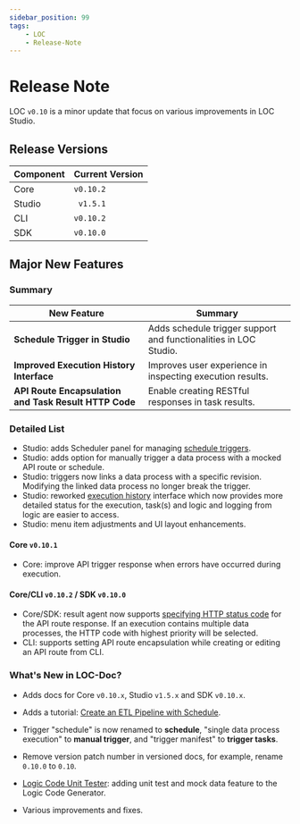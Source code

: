 ```yaml
---
sidebar_position: 99
tags:
    - LOC
    - Release-Note
---
```


# Release Note

LOC `v0.10` is a minor update that focus on various improvements in LOC Studio.

## Release Versions

| Component | Current Version |
| --------- | --------------- |
| Core      | `v0.10.2`       |
| Studio    | ` v1.5.1`       |
| CLI       | `v0.10.2`       |
| SDK       | `v0.10.0`       |

## Major New Features

### Summary

| New Feature                                           | Summary                                                          |
| ----------------------------------------------------- | ---------------------------------------------------------------- |
| **Schedule Trigger in Studio**                        | Adds schedule trigger support and functionalities in LOC Studio. |
| **Improved Execution History Interface**              | Improves user experience in inspecting execution results.        |
| **API Route Encapsulation and Task Result HTTP Code** | Enable creating RESTful responses in task results.               |

### Detailed List

-   Studio: adds Scheduler panel for managing [schedule triggers](/legacy/0.10/studio-guide/triggers#create-a-schedule).
-   Studio: adds option for manually trigger a data process with a mocked API route or schedule.
-   Studio: triggers now links a data process with a specific revision. Modifying the linked data process no longer break the trigger.
-   Studio: reworked [execution history](/legacy/0.10/studio-guide/data-discovery#execution) interface which now provides more detailed status for the execution, task(s) and logic and logging from logic are easier to access.
-   Studio: menu item adjustments and UI layout enhancements.

#### Core `v0.10.1`

-   Core: improve API trigger response when errors have occurred during execution.

#### Core/CLI `v0.10.2` / SDK `v0.10.0`

-   Core/SDK: result agent now supports [specifying HTTP status code](/legacy/0.10/sdk-reference/result#specify-http-status-code) for the API route response. If an execution contains multiple data processes, the HTTP code with highest priority will be selected.
-   CLI: supports setting API route encapsulation while creating or editing an API route from CLI.

### What's New in LOC-Doc?

-   Adds docs for Core `v0.10.x`, Studio `v1.5.x` and SDK `v0.10.x`.

-   Adds a tutorial: [Create an ETL Pipeline with Schedule](/legacy/0.10/tutorials/create-schedule).
-   Trigger "schedule" is now renamed to **schedule**, "single data process execution" to **manual trigger**, and "trigger manifest" to **trigger tasks**.
-   Remove version patch number in versioned docs, for example, rename `0.10.0` to `0.10`.
-   [Logic Code Unit Tester](/logic-code-generator): adding unit test and mock data feature to the Logic Code Generator.
-   Various improvements and fixes.
